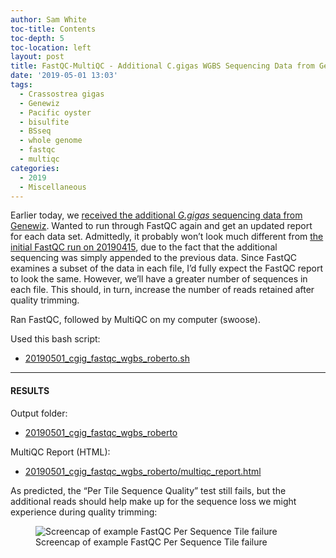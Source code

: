 ```yaml
---
author: Sam White
toc-title: Contents
toc-depth: 5
toc-location: left
layout: post
title: FastQC-MultiQC - Additional C.gigas WGBS Sequencing Data from Genewiz Received 20190501
date: '2019-05-01 13:03'
tags:
  - Crassostrea gigas
  - Genewiz
  - Pacific oyster
  - bisulfite
  - BSseq
  - whole genome
  - fastqc
  - multiqc
categories:
  - 2019
  - Miscellaneous
---
```

Earlier today, we [received the additional _G.gigas_ sequencing data from Genewiz](https://robertslab.github.io/sams-notebook/posts/2019/2019-05-01-Data-Received-Additional-C.gigas-Whole-Genome-Bisulfite-Sequencing-Data-from-Genewiz/). Wanted to run through FastQC again and get an updated report for each data set. Admittedly, it probably won't look much different from [the initial FastQC run on 20190415](https://robertslab.github.io/sams-notebook/2019/04/15/FastQC-WGBS-Sequencing-Data-from-Genewiz-Received-20190408/), due to the fact that the additional sequencing was simply appended to the previous data. Since FastQC examines a subset of the data in each file, I'd fully expect the FastQC report to look the same. However, we'll have a greater number of sequences in each file. This should, in turn, increase the number of reads retained after quality trimming.

Ran FastQC, followed by MultiQC on my computer (swoose).

Used this bash script:

- [20190501_cgig_fastqc_wgbs_roberto.sh](http://gannet.fish.washington.edu/Atumefaciens/20190501_cgig_fastqc_wgbs_roberto/20190501_cgig_fastqc_wgbs_roberto.sh)

---

#### RESULTS

Output folder:

- [20190501_cgig_fastqc_wgbs_roberto](http://gannet.fish.washington.edu/Atumefaciens/20190501_cgig_fastqc_wgbs_roberto/)

MultiQC Report (HTML):

- [20190501_cgig_fastqc_wgbs_roberto/multiqc_report.html](http://gannet.fish.washington.edu/Atumefaciens/20190501_cgig_fastqc_wgbs_roberto/multiqc_report.html)


As predicted, the "Per Tile Sequence Quality" test still fails, but the additional reads should help make up for the sequence loss we might experience during quality trimming:

![Screencap of example FastQC Per Sequence Tile failure](https://github.com/RobertsLab/sams-notebook/raw/master/images/screencaps/20190501_fastqc_tile_fail.png)
